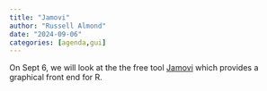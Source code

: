 ```yaml
---
title: "Jamovi"
author: "Russell Almond"
date: "2024-09-06"
categories: [agenda,gui]
---
```


On Sept 6, we will look at the the free tool [Jamovi](https://jamovi.org) which provides a graphical front end for R.
